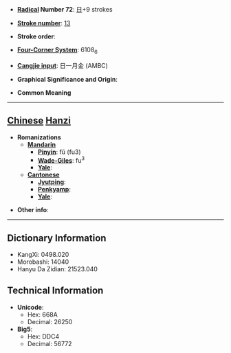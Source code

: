 * '''[[Wiktionary:Chinese radical index| Radical]] Number 72''': [[Wiktionary:Chinese radical index 日|日]]+9 strokes

* '''[[Wiktionary:Chinese total strokes index|Stroke number]]''': [[Wiktionary:Chinese total strokes index 13|13]]

* '''Stroke order''': 

* '''[[Wiktionary:Chinese four corner index|Four-Corner System]]''': 6108<sub>6</sub>

* '''[[Wiktionary:Chinese Cangjie index|Cangjie input]]''': 日一月金 (AMBC)

* '''Graphical Significance and Origin''': 

* '''Common Meaning'''

----

== [[Chinese]] [[Hanzi]] ==

* '''Romanizations'''
** '''[[Mandarin]]'''
*** '''[[Pinyin]]''': fǔ (fu3)
*** '''[[Wade-Giles]]''': fu<sup>3</sup>
*** '''[[Yale]]''': 
** '''[[Cantonese]]'''
*** '''[[Jyutping]]''':
*** '''[[Penkyamp]]''': 
*** '''[[Yale]]''': 

* '''Other info''': 

----

== Dictionary Information ==

* KangXi: 0498.020
* Morobashi: 14040
* Hanyu Da Zidian: 21523.040

== Technical Information ==

* '''Unicode''':
** Hex: 668A
** Decimal: 26250
* '''Big5''':
** Hex: DDC4
** Decimal: 56772